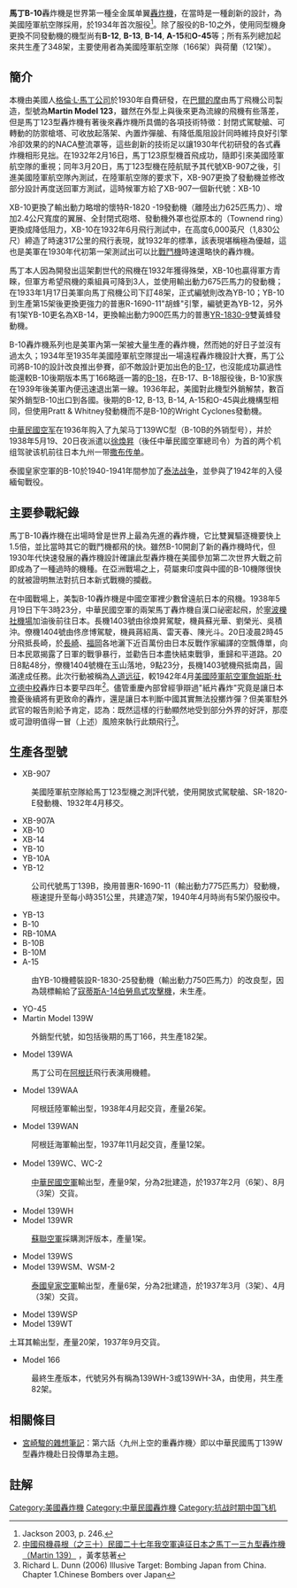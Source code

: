 {{Infobox Aircraft
 |name= Martin B-10
 |image= Image:Martin-B-10B.jpg
 |caption=在麥克斯韋空軍基地起飛（[[麦克斯韦-甘特空军基地|Maxwell Field]]）的B-10。
 |type= [[轟炸機|轟炸機]]
 |manufacturer= [[格倫·L·馬丁公司|格倫·L·馬丁公司]]
 |designer=佩頓·M.·麦格魯德<br />（{{link-en|Peyton M. Magruder|Peyton M. Magruder}}）
 |first flight= 1932年2月16日
 |introduced= 1934年11月
 |retired= 1942年
 |status=
 |primary user= [[美國陸軍航空兵團|美国陆军航空队]]（USAAC）
 |more users= [[土耳其|土耳其]]空軍<br/>[[荷蘭|荷蘭]]東印度皇家空軍<br/>[[阿根廷|阿根廷]]空軍<br/>[[中华民国|中华民国]]空军<br/>[[暹罗|暹罗]]皇家空军
 |produced= 1933年－1937年
 |number built=342架
 |program cost=
 |unit cost= $52,083 [[美元|美元]]<ref name="fitz46">Fitzsimons 1967/1969,  p. 1846.</ref>
 |developed from=
 |variants with their own articles={{link-en|Martin Model 146|Martin Model 146}}
}}

'''馬丁B-10'''轟炸機是世界第一種全金属单翼[[轟炸機|轟炸機]]，在當時是一種創新的設計，為美國陸軍航空隊採用，於1934年首次服役<ref>Jackson 2003, p. 246.</ref>。除了服役的B-10之外，使用同型機身更換不同發動機的機型尚有'''B-12''', '''B-13''', '''B-14''', '''A-15'''和'''O-45'''等；所有系列總加起來共生產了348架，主要使用者為美國陸軍航空隊（166架）與荷蘭（121架）。

==簡介==
本機由美國人[[格倫·L·馬丁公司|格倫·L·馬丁公司]]於1930年自費研發，在[[巴爾的摩|巴爾的摩]]由馬丁飛機公司製造，型號為'''Martin Model 123'''，雖然在外型上與後來更為流線的飛機有些落差，但是馬丁123型轟炸機有著後來轟炸機所具備的各項技術特徵：封閉式駕駛艙、可轉動的防禦槍塔、可收放起落架、內置炸彈艙、有降低風阻設計同時維持良好引擎冷卻效果的的NACA整流罩等，這些創新的技術足以讓1930年代初研發的各式轟炸機相形見拙。在1932年2月16日，馬丁123原型機首飛成功，隨即引來美國陸軍航空隊的重視；同年3月20日，馬丁123型機在陸航賦予其代號XB-907之後，引進美國陸軍航空隊內測試，在陸軍航空隊的要求下，XB-907更換了發動機並修改部分設計再度送回軍方測試，這時候軍方給了XB-907一個新代號：XB-10

XB-10更換了輸出動力略增的懷特R-1820 -19發動機（離陸出力625匹馬力）、增加2.4公尺寬度的翼展、全封閉式砲塔、發動機外罩也從原本的{{link-en|湯恩德環|Townend ring}}（Townend ring）更換成{{link-en|NACA整流罩|NACA cowling}}降低阻力，XB-10在1932年6月飛行測試中，在高度6,000英尺（1,830公尺）締造了時速317公里的飛行表現，就1932年的標準，該表現堪稱極為優越，這也是美軍在1930年代初第一架測試出可以比[[戰鬥機|戰鬥機]]時速還略快的轟炸機。

馬丁本人因為開發出這架劃世代的飛機在1932年獲得{{link-en|科利爾獎|Collier Trophy}}殊榮，XB-10也贏得軍方青睞，但軍方希望飛機的乘組員可降到3人，並使用輸出動力675匹馬力的發動機；在1933年1月17日美軍向馬丁飛機公司下訂48架，正式編號則改為YB-10；YB-10到生產第15架後更換更強力的普惠R-1690-11"胡蜂"引擎，編號更為YB-12，另外有1架YB-10更名為XB-14，更換輸出動力900匹馬力的普惠[[普惠R-1830發動機|YR-1830-9]]雙黃蜂發動機。

B-10轟炸機系列也是美軍內第一架被大量生產的轟炸機，然而她的好日子並沒有過太久；1934年至1935年美國陸軍航空隊提出一場遠程轟炸機設計大賽，馬丁公司將B-10的設計改良推出{{link-en|馬丁146型轟炸機|Martin 146}}參賽，卻不敵設計更加出色的[[B-17|B-17]]，也沒能成功贏過性能還較B-10後期版本馬丁166略遜一籌的[[B-18|B-18]]，在B-17、B-18服役後，B-10家族在1939年後美軍內便迅速退出第一線。1936年起，美國對此機型外銷解禁，數百架外銷型B-10出口到各國。後期的B-12, B-13, B-14, A-15和O-45與此機構型相同，但使用Pratt & Whitney發動機而不是B-10的Wright Cyclones發動機。

[[中華民國空军|中華民國空军]]在1936年购入了九架马丁139WC型（B-10B的外销型号），并於1938年5月19、20日夜派遣以[[徐煥昇|徐煥昇]]（後任中華民國空軍總司令）为首的两个机组驾驶该机前往日本九州一带[[人道远征|撒布传单]]。

泰國皇家空軍的B-10於1940-1941年間参加了[[泰法战争|泰法战争]]，並參與了1942年的入侵緬甸戰役。

==主要參戰紀錄==
馬丁B-10轟炸機在出場時曾是世界上最為先進的轟炸機，它比雙翼驅逐機要快上1.5倍，並比當時其它的戰鬥機都飛的快。雖然B-10開創了新的轟炸機時代，但1930年代快速發展的轟炸機設計確讓此型轟炸機在美國參加第二次世界大戰之前即成為了一種過時的機種。在亞洲戰場之上，荷屬東印度與中國的B-10機隊很快的就被證明無法對抗日本新式戰機的攔截。

在中國戰場上，美製B-10轟炸機是中國空軍裡少數曾遠航日本的飛機。1938年5月19日下午3時23分，中華民國空軍的兩架馬丁轟炸機自漢口祕密起飛，於[[寧波櫟社機場|寧波櫟社機場]]加油後前往日本。長機1403號由徐煥昇駕駛，機員蘇光華、劉榮光、吳積沖。僚機1404號由佟彦博駕駛，機員蔣紹禹、雷天春、陳光斗。20日凌晨2時45分飛抵長崎，於[[長崎|長崎]]、[[福岡|福岡]]各地灑下近百萬份由日本反戰作家{{Link-ja|鹿地亘|鹿地亘}}編譯的空飄傳單，向日本民眾揭露了日軍的戰爭暴行，並勸告日本盡快結束戰爭，重歸和平道路。20日8點48分，僚機1404號機在玉山落地，9點23分，長機1403號機飛抵南昌，圓滿達成任務。此次行動被稱為[[人道远征|人道远征]]，較1942年4月[[美國陸軍航空軍|美國陸軍航空軍]][[詹姆斯·杜立德|詹姆斯·杜立德]][[中校|中校]]轟炸日本要早四年<ref>[http://cwlam2000.0catch.com/caf30.htm 中國飛機尋根（之三十）民國二十七年我空軍遠征日本之馬丁一三九型轟炸機（Martin 139）] {{Wayback|url=http://cwlam2000.0catch.com/caf30.htm |date=20131020064937 }}，黃孝慈著</ref>。儘管重慶內部曾經爭辯過"紙片轟炸"究竟是讓日本擔憂後續將有更致命的轟炸，還是讓日本判斷中國其實無法投擲炸彈？但美軍駐外武官的報告則給予肯定，認為：既然這樣的行動顯然地受到部分外界的好評，那麼或可證明值得一冒（上述）風險來執行此類飛行<ref> Richard L. Dunn (2006) Illusive Target: Bombing Japan from China. Chapter 1.Chinese Bombers over Japan </ref>。

==生產各型號==
*XB-907
:美國陸軍航空隊給馬丁123型機之測評代號，使用開放式駕駛艙、SR-1820-E發動機、1932年4月移交。
*XB-907A
*XB-10
*XB-14
*YB-10
*YB-10A
*YB-12
:公司代號馬丁139B，換用普惠R-1690-11（輸出動力775匹馬力）發動機，極速提升至每小時351公里，共建造7架，1940年4月時尚有5架仍服役中。
*YB-13
*B-10
*RB-10MA
*B-10B
*B-10M
*A-15
:由YB-10機體裝設R-1830-25發動機（輸出動力750匹馬力）的改良型，因為競標輸給了[[寇蒂斯A-14伯勞鳥式攻擊機|寇蒂斯A-14伯勞鳥式攻擊機]]，未生產。
*YO-45
*Martin Model 139W
:外銷型代號，如包括後期的馬丁166，共生產182架。
*Model 139WA
:馬丁公司在[[阿根廷|阿根廷]]飛行表演用機體。
*Model 139WAA
:阿根廷陸軍輸出型，1938年4月起交貨，產量26架。
*Model 139WAN
:阿根廷海軍輸出型，1937年11月起交貨，產量12架。
*Model 139WC、WC-2
:[[中華民國空軍|中華民國空軍]]輸出型，產量9架，分為2批建造，於1937年2月（6架）、8月（3架）交貨。
*Model 139WH
*Model 139WR
:[[蘇聯空軍|蘇聯空軍]]採購測評版本，產量1架。
*Model 139WS
*Model 139WSM、WSM-2
:[[泰國皇家空軍|泰國皇家空軍]]輸出型，產量6架，分為2批建造，於1937年3月（3架）、4月（3架）交貨。
*Model 139WSP
*Model 139WT
土耳其輸出型，產量20架，1937年9月交貨。
*Model 166
:最終生產版本，代號另外有稱為139WH-3或139WH-3A，由{{link-en|荷蘭皇家東印度陸軍航空隊|Military Aviation of the Royal Netherlands East Indies Army}}使用，共生產82架。
<!---
==設計和發展==
==運作歷史==
==遺產==
==變化==
==操作員==
==現存==
==規格==
--->
== 相關條目 ==
*[[宮崎駿的雜想筆記|宮崎駿的雜想筆記]]：第六話〈九州上空的重轟炸機〉即以中華民國馬丁139W型轟炸機赴日投傳單為主題。
== 註解 ==
<div class="references-small">
<references />
</div>

{{抗戰時期中華民國軍用飛機}}

[[Category:美國轟炸機|Category:美國轟炸機]]
[[Category:中華民國轟炸機|Category:中華民國轟炸機]]
[[Category:抗战时期中国飞机|Category:抗战时期中国飞机]]